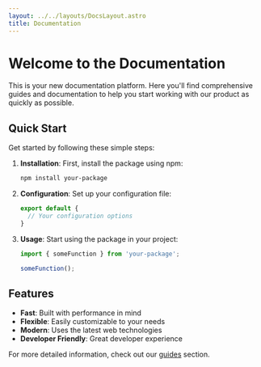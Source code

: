 ```yaml
---
layout: ../../layouts/DocsLayout.astro
title: Documentation
---
```


# Welcome to the Documentation

This is your new documentation platform. Here you'll find comprehensive guides and documentation to help you start working with our product as quickly as possible.

## Quick Start

Get started by following these simple steps:

1. **Installation**: First, install the package using npm:
   ```bash
   npm install your-package
   ```

2. **Configuration**: Set up your configuration file:
   ```js
   export default {
     // Your configuration options
   }
   ```

3. **Usage**: Start using the package in your project:
   ```js
   import { someFunction } from 'your-package';
   
   someFunction();
   ```

## Features

- **Fast**: Built with performance in mind
- **Flexible**: Easily customizable to your needs
- **Modern**: Uses the latest web technologies
- **Developer Friendly**: Great developer experience

For more detailed information, check out our [guides](/docs/guides) section.
